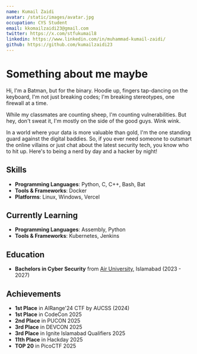 ```yaml
---
name: Kumail Zaidi 
avatar: /static/images/avatar.jpg
occupation: CYS Student
email: kkomailzaidi23@gmail.com
twitter: https://x.com/stfukumail8
linkedin: https://www.linkedin.com/in/muhammad-kumail-zaidi/
github: https://github.com/kumailzaidi23
---
```


# Something about me maybe

Hi, I'm a Batman, but for the binary. Hoodie up, fingers tap-dancing on the keyboard, I'm not just breaking codes; I'm breaking stereotypes, one firewall at a time.

While my classmates are counting sheep, I'm counting vulnerabilities. But hey, don't sweat it, I'm mostly on the side of the good guys. Wink wink.

In a world where your data is more valuable than gold, I'm the one standing guard against the digital baddies. So, if you ever need someone to outsmart the online villains or just chat about the latest security tech, you know who to hit up. Here's to being a nerd by day and a hacker by night!


## Skills

- **Programming Languages**: Python, C, C++, Bash, Bat
- **Tools & Frameworks**: Docker
- **Platforms**: Linux, Windows, Vercel

## Currently Learning

- **Programming Languages**: Assembly, Python
- **Tools & Frameworks**: Kubernetes, Jenkins

## Education

- **Bachelors in Cyber Security** from [Air University](https://au.edu.pk/), Islamabad (2023 - 2027)

## Achievements

- **1st Place** in AIRange'24 CTF by AUCSS (2024)
- **1st Place** in CodeCon 2025
- **2nd Place** in PUCON 2025
- **3rd Place** in DEVCON 2025
- **3rd Place** in Ignite Islamabad Qualifiers 2025
- **11th Place** in Hackday 2025
- **TOP 20** in PicoCTF 2025

